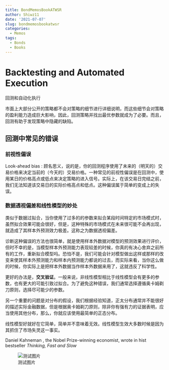 ```yaml
---
title: BondMemosBookATWSR
author: Shiwz11
date: '2021-07-07'
slug: bondmemosbookatwsr
categories:
  - Memos
tags:
  - Bonds
  - Books
---
```


<!--
该笔记来自于：
Algorithmic Trading Winning Strategies and Their Rationale

by:Ernest P. Chan
-->

# Backtesting and Automated Execution

回测和自动化执行

市面上大部分公开的策略都不会对策略的细节进行详细说明，而这些细节会对策略的盈利能力造成巨大影响，因此，回测策略并找出最优参数就成为了必要。而且，回测有助于发现策略中隐藏的缺陷。

## 回测中常见的错误

### 前视性偏误

Look-ahead bias : 顾名思义，说的是，你的回测程序使用了未来的（明天的）交易价格来决定当前的（今天的）交易价格。一种常见的前视性偏误是在回测中，使用某日的价格高点或低点来决定策略的进入信号。实际上，在该交易日完结之前，我们无法知道该交易日的实际价格高点和低点。这种偏误属于简单的变成上的失误。

### 数据透视偏差和线性模型的妙处

类似于数据过拟合，当你使用了过多的的参数来拟合某段时间特定的市场模式时，虽然拟合效果可能会很好，但是，这种特殊的市场模式在未来很可能不会再出现，就造成了其样本外预测效力极差。这称之为数据透视偏差。

诊断这种偏误的方法也很简单，就是使用样本外数据对模型的预测效果进行评价，但时不幸的是，当模型样本外预测能力表现较差的时候，你真的有决心舍弃之前所有的工作，重新拟合模型吗。恐怕不是，我们可能会针对模型做出这样或那样的改变来使其样本外预测能力和样本内预测能力都说的过去，而实际来看，当你这么做的时候，你实际上是把样本外数据当作样本外数据来用了，这就违反了科学性。

更好的办法是，**交叉验证**。一般来说，非线性模型相比于线性模型会有更多的参数，也有更大的可能引致过拟合。为了避免这种错误，我们通常选择遵循奥卡姆剃刀原则，选择尽可能少的参数。

另一个重要的问题是对分布的假设，我们根据经验知道，正太分布通常并不能很好的描述实际金融数据，但是根据奥卡姆剃刀原则，除非你有强有力的证据表明，应当使用其他分布，那么，你就应该使用最简单的正态分布。

线性模型好就好在它简单，简单并不意味着无效。线性模型生效大多数时候是因为其抓住了市场失灵这一事实。

Daniel Kahneman , the Nobel Prize-winning economist, wrote in hist bestseller *Thinking, Fast and Slow*


![测试图片](pics/GongZhongHao.jpg)


